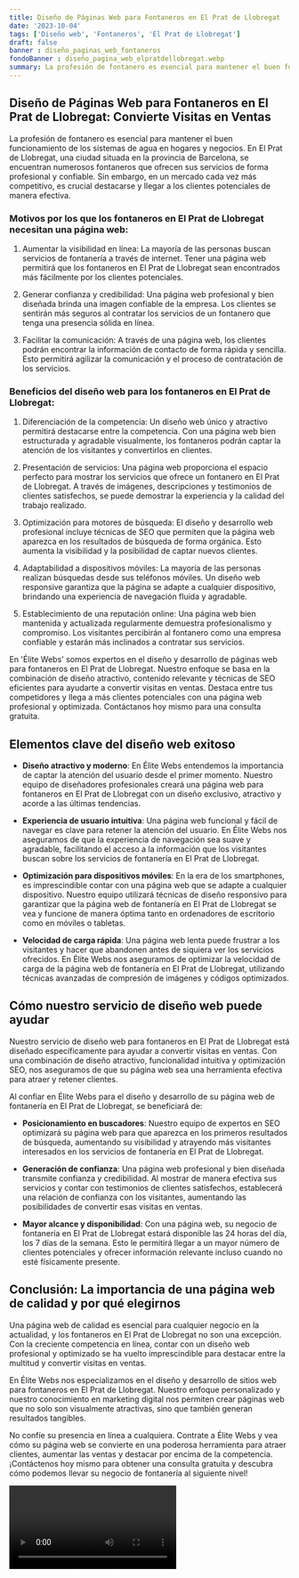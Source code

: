 ```yaml
---
title: Diseño de Páginas Web para Fontaneros en El Prat de Llobregat
date: '2023-10-04'
tags: ['Diseño web', 'Fontaneros', 'El Prat de Llobregat']
draft: false
banner : diseño_paginas_web_fontaneros
fondoBanner : diseño_pagina_web_elpratdellobregat.webp
summary: La profesión de fontanero es esencial para mantener el buen funcionamiento de los sistemas de agua en hogares y negocios. En El Prat de Llobregat, una ciudad situada en la provincia de Barcelona, se encuentran numerosos fontaneros que ofrecen sus servicios de forma profesional y confiable. Sin embargo, en un mercado cada vez más competitivo, es crucial destacarse y llegar a los clientes potenciales de manera efectiva.
---
```


## Diseño de Páginas Web para Fontaneros en El Prat de Llobregat: Convierte Visitas en Ventas

La profesión de fontanero es esencial para mantener el buen funcionamiento de los sistemas de agua en hogares y negocios. En El Prat de Llobregat, una ciudad situada en la provincia de Barcelona, se encuentran numerosos fontaneros que ofrecen sus servicios de forma profesional y confiable. Sin embargo, en un mercado cada vez más competitivo, es crucial destacarse y llegar a los clientes potenciales de manera efectiva.

### Motivos por los que los fontaneros en El Prat de Llobregat necesitan una página web:

1. Aumentar la visibilidad en línea: La mayoría de las personas buscan servicios de fontanería a través de internet. Tener una página web permitirá que los fontaneros en El Prat de Llobregat sean encontrados más fácilmente por los clientes potenciales.

2. Generar confianza y credibilidad: Una página web profesional y bien diseñada brinda una imagen confiable de la empresa. Los clientes se sentirán más seguros al contratar los servicios de un fontanero que tenga una presencia sólida en línea.

3. Facilitar la comunicación: A través de una página web, los clientes podrán encontrar la información de contacto de forma rápida y sencilla. Esto permitirá agilizar la comunicación y el proceso de contratación de los servicios.

### Beneficios del diseño web para los fontaneros en El Prat de Llobregat:

1. Diferenciación de la competencia: Un diseño web único y atractivo permitirá destacarse entre la competencia. Con una página web bien estructurada y agradable visualmente, los fontaneros podrán captar la atención de los visitantes y convertirlos en clientes.

2. Presentación de servicios: Una página web proporciona el espacio perfecto para mostrar los servicios que ofrece un fontanero en El Prat de Llobregat. A través de imágenes, descripciones y testimonios de clientes satisfechos, se puede demostrar la experiencia y la calidad del trabajo realizado.

3. Optimización para motores de búsqueda: El diseño y desarrollo web profesional incluye técnicas de SEO que permiten que la página web aparezca en los resultados de búsqueda de forma orgánica. Esto aumenta la visibilidad y la posibilidad de captar nuevos clientes.

4. Adaptabilidad a dispositivos móviles: La mayoría de las personas realizan búsquedas desde sus teléfonos móviles. Un diseño web responsive garantiza que la página se adapte a cualquier dispositivo, brindando una experiencia de navegación fluida y agradable.

5. Establecimiento de una reputación online: Una página web bien mantenida y actualizada regularmente demuestra profesionalismo y compromiso. Los visitantes percibirán al fontanero como una empresa confiable y estarán más inclinados a contratar sus servicios.

En 'Élite Webs' somos expertos en el diseño y desarrollo de páginas web para fontaneros en El Prat de Llobregat. Nuestro enfoque se basa en la combinación de diseño atractivo, contenido relevante y técnicas de SEO eficientes para ayudarte a convertir visitas en ventas. Destaca entre tus competidores y llega a más clientes potenciales con una página web profesional y optimizada. Contáctanos hoy mismo para una consulta gratuita.

<GifSeo />

<Cta />

## Elementos clave del diseño web exitoso

- **Diseño atractivo y moderno**: En Élite Webs entendemos la importancia de captar la atención del usuario desde el primer momento. Nuestro equipo de diseñadores profesionales creará una página web para fontaneros en El Prat de Llobregat con un diseño exclusivo, atractivo y acorde a las últimas tendencias.

- **Experiencia de usuario intuitiva**: Una página web funcional y fácil de navegar es clave para retener la atención del usuario. En Élite Webs nos aseguramos de que la experiencia de navegación sea suave y agradable, facilitando el acceso a la información que los visitantes buscan sobre los servicios de fontanería en El Prat de Llobregat.

- **Optimización para dispositivos móviles**: En la era de los smartphones, es imprescindible contar con una página web que se adapte a cualquier dispositivo. Nuestro equipo utilizará técnicas de diseño responsivo para garantizar que la página web de fontanería en El Prat de Llobregat se vea y funcione de manera óptima tanto en ordenadores de escritorio como en móviles o tabletas.

- **Velocidad de carga rápida**: Una página web lenta puede frustrar a los visitantes y hacer que abandonen antes de siquiera ver los servicios ofrecidos. En Élite Webs nos aseguramos de optimizar la velocidad de carga de la página web de fontanería en El Prat de Llobregat, utilizando técnicas avanzadas de compresión de imágenes y códigos optimizados.

## Cómo nuestro servicio de diseño web puede ayudar

Nuestro servicio de diseño web para fontaneros en El Prat de Llobregat está diseñado específicamente para ayudar a convertir visitas en ventas. Con una combinación de diseño atractivo, funcionalidad intuitiva y optimización SEO, nos aseguramos de que su página web sea una herramienta efectiva para atraer y retener clientes.

Al confiar en Élite Webs para el diseño y desarrollo de su página web de fontanería en El Prat de Llobregat, se beneficiará de:

- **Posicionamiento en buscadores**: Nuestro equipo de expertos en SEO optimizará su página web para que aparezca en los primeros resultados de búsqueda, aumentando su visibilidad y atrayendo más visitantes interesados en los servicios de fontanería en El Prat de Llobregat.

- **Generación de confianza**: Una página web profesional y bien diseñada transmite confianza y credibilidad. Al mostrar de manera efectiva sus servicios y contar con testimonios de clientes satisfechos, establecerá una relación de confianza con los visitantes, aumentando las posibilidades de convertir esas visitas en ventas.

- **Mayor alcance y disponibilidad**: Con una página web, su negocio de fontanería en El Prat de Llobregat estará disponible las 24 horas del día, los 7 días de la semana. Esto le permitirá llegar a un mayor número de clientes potenciales y ofrecer información relevante incluso cuando no esté físicamente presente.

## Conclusión: La importancia de una página web de calidad y por qué elegirnos

Una página web de calidad es esencial para cualquier negocio en la actualidad, y los fontaneros en El Prat de Llobregat no son una excepción. Con la creciente competencia en línea, contar con un diseño web profesional y optimizado se ha vuelto imprescindible para destacar entre la multitud y convertir visitas en ventas.

En Élite Webs nos especializamos en el diseño y desarrollo de sitios web para fontaneros en El Prat de Llobregat. Nuestro enfoque personalizado y nuestro conocimiento en marketing digital nos permiten crear páginas web que no solo son visualmente atractivas, sino que también generan resultados tangibles.

No confíe su presencia en línea a cualquiera. Contrate a Élite Webs y vea cómo su página web se convierte en una poderosa herramienta para atraer clientes, aumentar las ventas y destacar por encima de la competencia. ¡Contáctenos hoy mismo para obtener una consulta gratuita y descubra cómo podemos llevar su negocio de fontanería al siguiente nivel!

<Video />

<CtaBot job='Fontaneros' city='El Prat de Llobregat'/>

<Gmaps query='El Prat de Llobregat+españa+maps' />